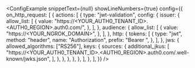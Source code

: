 
<ConfigExample
	snippetText={null}
	showLineNumbers={true}
	config={{
		on_http_request: [
			{
				actions: [
					{
						type: "jwt-validation",
						config: {
							issuer: {
								allow_list: [
									{
										value:
											"https://<YOUR_AUTH0_TENANT_ID>.<AUTH0_REGION>.auth0.com/",
									},
								],
							},
							audience: {
								allow_list: [
									{
										value: "https://<YOUR_NGROK_DOMAIN>",
									},
								],
							},
							http: {
								tokens: [
									{
										type: "jwt",
										method: "header",
										name: "Authorization",
										prefix: "Bearer ",
									},
								],
							},
							jws: {
								allowed_algorithms: ["RS256"],
								keys: {
									sources: {
										additional_jkus: [
											"https://<YOUR_AUTH0_TENANT_ID>.<AUTH0_REGION>.auth0.com/.well-known/jwks.json",
										],
									},
								},
							},
						},
					},
				],
			},
		],
	}}
/>

